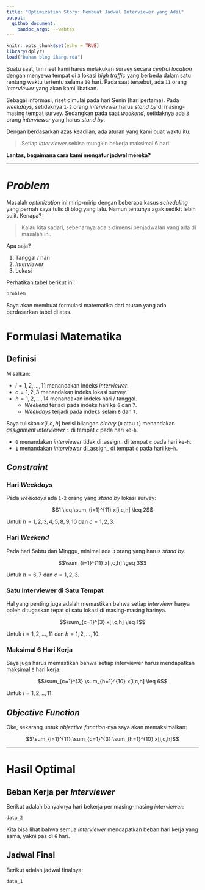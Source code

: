 ```yaml
---
title: "Optimization Story: Membuat Jadwal Interviewer yang Adil"
output: 
  github_document:
    pandoc_args: --webtex
---
```


```r
knitr::opts_chunk$set(echo = TRUE)
library(dplyr)
load("bahan blog ikang.rda")
```

Suatu saat, tim riset kami harus melakukan survey secara _central location_ dengan menyewa tempat di `3` lokasi _high traffic_ yang berbeda dalam satu rentang waktu tertentu selama `10` hari. Pada saat tersebut, ada `11` orang _interviewer_ yang akan kami libatkan.

Sebagai informasi, riset dimulai pada hari Senin (hari pertama). Pada _weekdays_, setidaknya `1-2` orang _interviewer_ harus _stand by_ di masing-masing tempat survey. Sedangkan pada saat _weekend_, setidaknya ada `3` orang _interviewer_ yang harus _stand by_. 

Dengan berdasarkan azas keadilan, ada aturan yang kami buat waktu itu:

> Setiap _interviewer_ sebisa mungkin bekerja maksimal 6 hari.

__Lantas, bagaimana cara kami mengatur jadwal mereka?__

---

# _Problem_

Masalah _optimization_ ini mirip-mirip dengan beberapa kasus _scheduling_ yang pernah saya tulis di blog yang lalu. Namun tentunya agak sedikit lebih sulit. Kenapa?

> Kalau kita sadari, sebenarnya ada `3` dimensi penjadwalan yang ada di masalah ini.

Apa saja?

1. Tanggal / hari
1. _Interviewer_
1. Lokasi

Perhatikan tabel berikut ini:

```r
problem
```

Saya akan membuat formulasi matematika dari aturan yang ada berdasarkan tabel di atas.

# Formulasi Matematika

## Definisi

Misalkan:

- $i = 1,2,...,11$ menandakan indeks _interviewer_.
- $c = 1,2,3$ menandakan indeks lokasi survey.
- $h = 1,2,...,14$ menandakan indeks hari / tanggal.
  - _Weekend_ terjadi pada indeks hari ke `6` dan `7`.
  - _Weekdays_ terjadi pada indeks selain `6` dan `7`.
 
 Saya tuliskan $x[i,c,h]$ berisi bilangan _binary_ (`0` atau `1`) menandakan _assignment interviewer _`i` di tempat `c` pada hari ke-`h`.
 
 - `0` menandakan _interviewer_ tidak di_assign_ di tempat `c` pada hari ke-`h`.
 - `1` menandakan _interviewer_ di_assign_ di tempat `c` pada hari ke-`h`.
 
## _Constraint_
 
### Hari _Weekdays_
 
Pada _weekdays_ ada `1-2` orang yang _stand by_ lokasi survey:
 
$$1 \leq \sum_{i=1}^{11} x[i,c,h] \leq 2$$

Untuk $h=1,2,3,4,5,8,9,10$ dan $c=1,2,3$.

### Hari _Weekend_

Pada hari Sabtu dan Minggu, minimal ada `3` orang yang harus _stand by_.

$$\sum_{i=1}^{11} x[i,c,h] \geq 3$$

Untuk $h=6,7$ dan $c=1,2,3$.

### Satu Interviewer di Satu Tempat

Hal yang penting juga adalah memastikan bahwa setiap _interviewr_ hanya boleh ditugaskan tepat di satu lokasi di masing-masing harinya.

$$\sum_{c=1}^{3} x[i,c,h] \leq 1$$

Untuk $i=1,2,...,11$ dan $h=1,2,...,10$.

### Maksimal 6 Hari Kerja

Saya juga harus memastikan bahwa setiap interviewer harus mendapatkan maksimal `6` hari kerja.

$$\sum_{c=1}^{3} \sum_{h=1}^{10} x[i,c,h] \leq 6$$

Untuk $i=1,2,..,11$.

## _Objective Function_

Oke, sekarang untuk _objective function_-nya saya akan memaksimalkan:

$$\sum_{i=1}^{11} \sum_{c=1}^{3} \sum_{h=1}^{10} x[i,c,h]$$

---

# Hasil Optimal

## Beban Kerja per _Interviewer_

Berikut adalah banyaknya hari bekerja per masing-masing _interviewer_:

```r
data_2
```

Kita bisa lihat bahwa semua _interviewer_ mendapatkan beban hari kerja yang sama, yakni pas di `6` hari. 

## Jadwal Final

Berikut adalah jadwal finalnya:

```r
data_1
```
